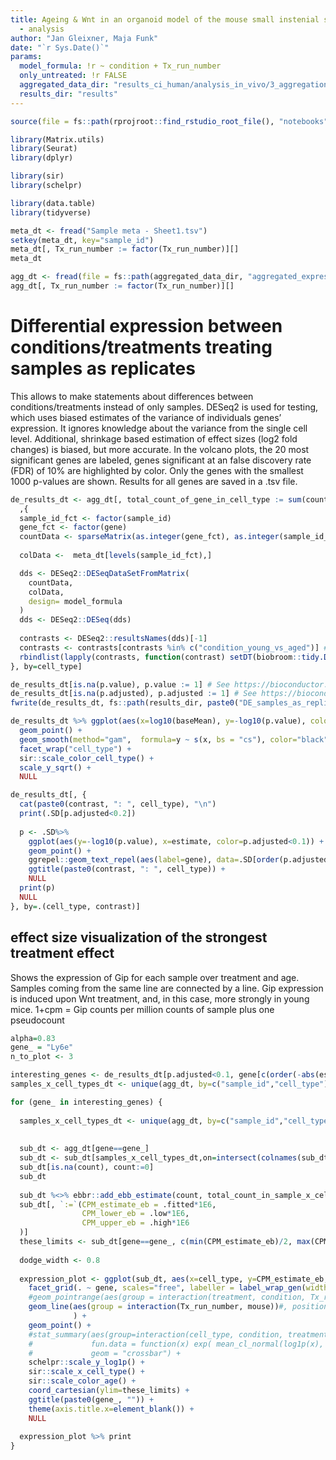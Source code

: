 ```yaml
---
title: Ageing & Wnt in an organoid model of the mouse small instenial stem cell niche
  - analysis
author: "Jan Gleixner, Maja Funk"
date: "`r Sys.Date()`"
params:
  model_formula: !r ~ condition + Tx_run_number
  only_untreated: !r FALSE
  aggregated_data_dir: "results_ci_human/analysis_in_vivo/3_aggregation"
  results_dir: "results"
---
```


```r
source(file = fs::path(rprojroot::find_rstudio_root_file(), "notebooks", "setup_chunk.R")) # for RStudio
```


``` r
library(Matrix.utils)
library(Seurat)
library(dplyr)

library(sir)
library(schelpr)

library(data.table)
library(tidyverse)
```

```r
meta_dt <- fread("Sample meta - Sheet1.tsv")
setkey(meta_dt, key="sample_id")
meta_dt[, Tx_run_number := factor(Tx_run_number)][]
meta_dt
```

```r
agg_dt <- fread(file = fs::path(aggregated_data_dir, "aggregated_expression.tsv"), sep = "\t")
agg_dt[, Tx_run_number := factor(Tx_run_number)][]
```


# Differential expression between conditions/treatments treating samples as replicates
This allows to make statements about differences between conditions/treatments instead of only samples.
DESeq2 is used for testing, which uses biased estimates of the variance of individuals genes' expression. It ignores knowledge about the variance from the single cell level.
Additional, shrinkage based estimation of effect sizes (log2 fold changes) is biased, but more accurate.
In the volcano plots, the 20 most significant genes are labeled, genes significant at an false discovery rate (FDR) of 10% are highlighted by color.
Only the genes with the smallest 1000 p-values are shown. Results for all genes are saved in a .tsv file.

```r
de_results_dt <- agg_dt[, total_count_of_gene_in_cell_type := sum(count), by = .(gene, cell_type)][total_count_of_gene_in_cell_type>0][#cell_type=="pseudo bulk"
  ,{
  sample_id_fct <- factor(sample_id)
  gene_fct <- factor(gene)
  countData <- sparseMatrix(as.integer(gene_fct), as.integer(sample_id_fct), x = count, dimnames=list(levels(gene_fct), levels(sample_id_fct)))
  
  colData <-  meta_dt[levels(sample_id_fct),]

  dds <- DESeq2::DESeqDataSetFromMatrix(
    countData, 
    colData,
    design= model_formula
  )
  dds <- DESeq2::DESeq(dds)
  
  contrasts <- DESeq2::resultsNames(dds)[-1]
  contrasts <- contrasts[contrasts %in% c("condition_young_vs_aged")] # batch effects not of interest
  rbindlist(lapply(contrasts, function(contrast) setDT(biobroom::tidy.DESeqResults(DESeq2::results(dds, name=contrast)))[, contrast := contrast]))
}, by=cell_type]
```


```r
de_results_dt[is.na(p.value), p.value := 1] # See https://bioconductor.org/packages/release/bioc/vignettes/DESeq2/inst/doc/DESeq2.html#pvaluesNA
de_results_dt[is.na(p.adjusted), p.adjusted := 1] # See https://bioconductor.org/packages/release/bioc/vignettes/DESeq2/inst/doc/DESeq2.html#pvaluesNA
fwrite(de_results_dt, fs::path(results_dir, paste0("DE_samples_as_replicates.tsv")), sep="\t")
```

```r
de_results_dt %>% ggplot(aes(x=log10(baseMean), y=-log10(p.value), color=cell_type)) + 
  geom_point() + 
  geom_smooth(method="gam",  formula=y ~ s(x, bs = "cs"), color="black") + 
  facet_wrap("cell_type") +
  sir::scale_color_cell_type() +
  scale_y_sqrt() +
  NULL
```


```r
de_results_dt[, {
  cat(paste0(contrast, ": ", cell_type), "\n")
  print(.SD[p.adjusted<0.2])
  
  p <- .SD%>%
    ggplot(aes(y=-log10(p.value), x=estimate, color=p.adjusted<0.1)) + 
    geom_point() +
    ggrepel::geom_text_repel(aes(label=gene), data=.SD[order(p.adjusted)[1:20]], color="black") +
    ggtitle(paste0(contrast, ": ", cell_type)) +
    NULL
  print(p)
  NULL
}, by=.(cell_type, contrast)]
```


## effect size visualization of the strongest treatment effect
Shows the expression of Gip for each sample over treatment and age. 
Samples coming from the same line are connected by a line.
Gip expression is induced upon Wnt treatment, and, in this case, more strongly in young mice.
1+cpm = Gip counts per million counts of sample plus one pseudocount

```r

alpha=0.83
gene_ = "Ly6e"
n_to_plot <- 3

interesting_genes <- de_results_dt[p.adjusted<0.1, gene[c(order(-abs(estimate))[seq_len(n_to_plot)], order(p.adjusted)[seq_len(n_to_plot)])], by=contrast][,V1] # c("Ly6e", agg_dt[,sample(unique(gene),3)]) #
samples_x_cell_types_dt <- unique(agg_dt, by=c("sample_id","cell_type"))[,c("cell_type", "total_count_in_sample_x_cell_type", colnames(meta_dt)), with=FALSE]

for (gene_ in interesting_genes) {
  
  samples_x_cell_types_dt <- unique(agg_dt, by=c("sample_id","cell_type"))[,c("cell_type", "total_count_in_sample_x_cell_type", colnames(meta_dt)), with=FALSE]
  
  
  sub_dt <- agg_dt[gene==gene_] 
  sub_dt <- sub_dt[samples_x_cell_types_dt,on=intersect(colnames(sub_dt),colnames(samples_x_cell_types_dt))]
  sub_dt[is.na(count), count:=0]
  sub_dt
  
  sub_dt %<>% ebbr::add_ebb_estimate(count, total_count_in_sample_x_cell_type, cred_level = alpha)
  sub_dt[, `:=`(CPM_estimate_eb = .fitted*1E6,
                CPM_lower_eb = .low*1E6,
                CPM_upper_eb = .high*1E6
  )]
  these_limits <- sub_dt[gene==gene_, c(min(CPM_estimate_eb)/2, max(CPM_estimate_eb)*2)]
  
  dodge_width <- 0.8
  
  expression_plot <- ggplot(sub_dt, aes(x=cell_type, y=CPM_estimate_eb, color=condition, group = Tx_run_number)) + 
    facet_grid(. ~ gene, scales="free", labeller = label_wrap_gen(width=20)) +
    #geom_pointrange(aes(group = interaction(treatment, condition, Tx_run_number, mouse), ymin=CPM_lower_eb, ymax=CPM_upper_eb), linetype="solid", position=position_dodge2(dodge_width)) +
    geom_line(aes(group = interaction(Tx_run_number, mouse))#, position=position_dodge2(dodge_width)
              ) +
    geom_point() +
    #stat_summary(aes(group=interaction(cell_type, condition, treatment)), 
    #             fun.data = function(x) exp( mean_cl_normal(log1p(x), conf.int=alpha))-1, 
    #             geom = "crossbar") +
    schelpr::scale_y_log1p() +
    sir::scale_x_cell_type() +
    sir::scale_color_age() +
    coord_cartesian(ylim=these_limits) +
    ggtitle(paste0(gene_, "")) + 
    theme(axis.title.x=element_blank()) +
    NULL
  
  expression_plot %>% print
}
```







